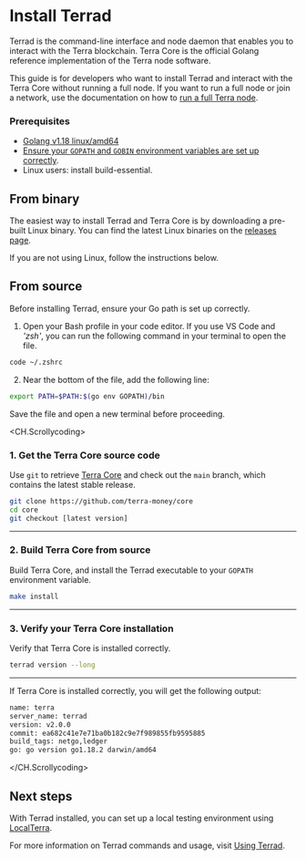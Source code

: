 
# Install Terrad

Terrad is the command-line interface and node daemon that enables you to interact with the Terra blockchain. Terra Core is the official Golang reference implementation of the Terra node software.

This guide is for developers who want to install Terrad and interact with the Terra Core without running a full node. If you want to run a full node or join a network, use the documentation on how to [run a full Terra node](../../full-node/run-a-full-terra-node/README.mdx).

### Prerequisites

- [Golang v1.18 linux/amd64](https://golang.org/doc/install)
- [Ensure your `GOPATH` and `GOBIN` environment variables are set up correctly](#from-source).
- Linux users: install build-essential.

## From binary

The easiest way to install Terrad and Terra Core is by downloading a pre-built Linux binary. You can find the latest Linux binaries on the [releases page](https://github.com/terra-money/core/releases). 

If you are not using Linux, follow the instructions below. 

## From source

<Admonition type="tip" icon="🛣" title="Set up your Go path">

Before installing Terrad, ensure your Go path is set up correctly. 

1. Open your Bash profile in your code editor. If you use VS Code and _'zsh'_, you can run the following command in your terminal to open the file. 

```sh Terminal
code ~/.zshrc
```

2. Near the bottom of the file, add the following line: 

```sh Editor
export PATH=$PATH:$(go env GOPATH)/bin
```

Save the file and open a new terminal before proceeding. 

</Admonition>

<CH.Scrollycoding>
### 1. Get the Terra Core source code

Use `git` to retrieve [Terra Core](https://github.com/terra-money/core/) and check out the `main` branch, which contains the latest stable release.

```sh Terminal
git clone https://github.com/terra-money/core
cd core
git checkout [latest version]
```

---

### 2. Build Terra Core from source

Build Terra Core, and install the Terrad executable to your `GOPATH` environment variable.

```sh Terminal
make install
```

---

### 3. Verify your Terra Core installation

Verify that Terra Core is installed correctly.

```sh Terminal
terrad version --long
```

---

If Terra Core is installed correctly, you will get the following output:

```sh Output
name: terra
server_name: terrad
version: v2.0.0
commit: ea682c41e7e71ba0b182c9e7f989855fb9595885
build_tags: netgo,ledger
go: go version go1.18.2 darwin/amd64
```
</CH.Scrollycoding>

## Next steps

With Terrad installed, you can set up a local testing environment using [LocalTerra](../localterra/README.mdx).

For more information on Terrad commands and usage, visit [Using Terrad](using-terrad.mdx).


